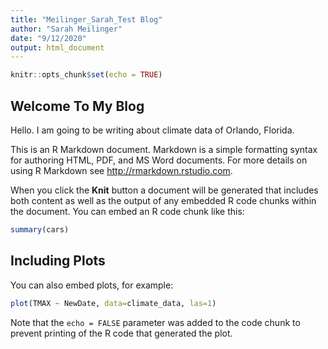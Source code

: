 ```yaml
---
title: "Meilinger_Sarah_Test Blog"
author: "Sarah Meilinger"
date: "9/12/2020"
output: html_document
---
```



```r
knitr::opts_chunk$set(echo = TRUE)
```

## Welcome To My Blog

Hello. I am going to be writing about climate data of Orlando, Florida.



<!-- Here's an image? of orlando? -->
<!-- ![orlando]("/home/CAMPUS/smac2019/Climate_Change_Narratives/Student_Folders/Meilinger/Orlando") -->


This is an R Markdown document. Markdown is a simple formatting syntax for authoring HTML, PDF, and MS Word documents. For more details on using R Markdown see <http://rmarkdown.rstudio.com>.

When you click the **Knit** button a document will be generated that includes both content as well as the output of any embedded R code chunks within the document. You can embed an R code chunk like this:

```r
summary(cars)
```

## Including Plots

You can also embed plots, for example:

```r
plot(TMAX ~ NewDate, data=climate_data, las=1)
```

Note that the `echo = FALSE` parameter was added to the code chunk to prevent printing of the R code that generated the plot.
